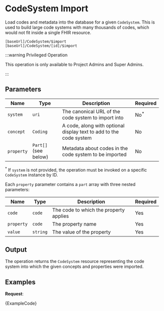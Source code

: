 

# CodeSystem Import

Load codes and metadata into the database for a given `CodeSystem`. This is used to build large code systems with
many thousands of codes, which would not fit inside a single FHIR resource.

```
[baseUrl]/CodeSystem/$import
[baseUrl]/CodeSystem/[id]/$import
```

:::warning Privileged Operation

This operation is only available to Project Admins and Super Admins.

:::

## Parameters

| Name       | Type                 | Description                                                        | Required        |
| ---------- | -------------------- | ------------------------------------------------------------------ | --------------- |
| `system`   | `uri`                | The canonical URL of the code system to import into                | No<sup>\*</sup> |
| `concept`  | `Coding`             | A code, along with optional display text to add to the code system | No              |
| `property` | `Part[]` (see below) | Metadata about codes in the code system to be imported             | No              |

<sup>\*</sup> If `system` is not provided, the operation must be invoked on a specific `CodeSystem` instance by ID.

Each `property` parameter contains a `part` array with three nested parameters:

| Name       | Type     | Description                            | Required |
| ---------- | -------- | -------------------------------------- | -------- |
| `code`     | `code`   | The code to which the property applies | Yes      |
| `property` | `code`   | The property name                      | Yes      |
| `value`    | `string` | The value of the property              | Yes      |

## Output

The operation returns the `CodeSystem` resource representing the code system into which the given concepts and
properties were imported.

## Examples

**Request**:

<MedplumCodeBlock language="ts" selectBlocks="import">
  {ExampleCode}
</MedplumCodeBlock>
